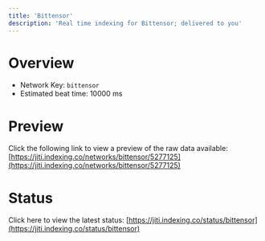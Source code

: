 ```yaml
---
title: 'Bittensor'
description: 'Real time indexing for Bittensor; delivered to you'
---
```


# Overview
- Network Key: `bittensor`
- Estimated beat time: 10000 ms

# Preview
Click the following link to view a preview of the raw data available: [https://jiti.indexing.co/networks/bittensor/5277125](https://jiti.indexing.co/networks/bittensor/5277125)

# Status
Click here to view the latest status: [https://jiti.indexing.co/status/bittensor](https://jiti.indexing.co/status/bittensor)
